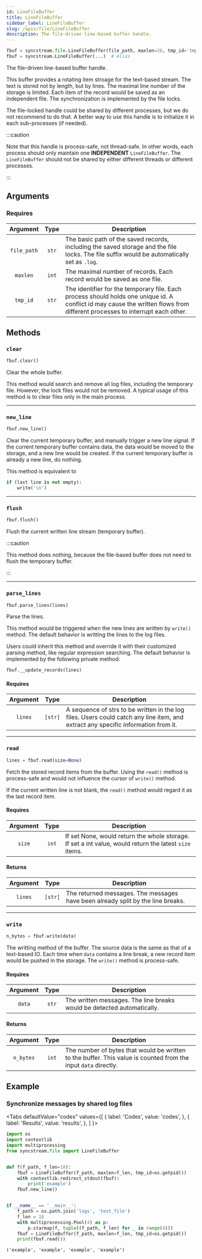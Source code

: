 ```yaml
---
id: LineFileBuffer
title: LineFileBuffer
sidebar_label: LineFileBuffer
slug: /apis/file/LineFileBuffer
description: The file-driven line-based buffer handle.
---
```




<APITopBar type="class" source="file.LineFileBuffer" />

```python
fbuf = syncstream.file.LineFileBuffer(file_path, maxlen=20, tmp_id='tmp')
fbuf = syncstream.LineFileBuffer(...)  # Alias
```

The file-driven line-based buffer handle.

This buffer provides a rotating item stroage for the text-based stream. The text is stored not by length, but by lines. The maximal line number of the storage is limited. Each item of the record would be saved as an independent file. The synchronization is implemented by the file locks.

The file-locked handle could be shared by different processes, but we do not recommend to do that. A better way to use this handle is to initialize it in each sub-processes (if needed).

:::caution

Note that this handle is process-safe, not thread-safe. In other words, each process should only maintain one **INDEPENDENT** `LineFileBuffer`. The `LineFileBuffer` should not be shared by either different threads or different processes.

:::

## Arguments

### Requires

|  Argument   | Type  | <center>Description</center>                                                                                                                                                |
| :---------: | :---: | :-------------------------------------------------------------------------------------------------------------------------------------------------------------------------- |
| `file_path` | `str` | The basic path of the saved records, including the saved storage and the file locks. The file suffix would be automatically set as `.log`.                                  |
|  `maxlen`   | `int` | The maximal number of records. Each record would be saved as one file.                                                                                                      |
|  `tmp_id`   | `str` | The identifier for the temporary file. Each process should holds one unique id. A conflict id may cause the written flows from different processes to interrupt each other. |

## Methods

### <IconObjType type="method"/> `clear`

```python
fbuf.clear()
```

Clear the whole buffer.

This method would search and remove all log files, including the temporary file. However, the lock files would not be removed. A typical usage of this method is to clear files only in the main process.

---

### <IconObjType type="method"/> `new_line`

```python
fbuf.new_line()
```

Clear the current temporary buffer, and manually trigger a new line signal. If the current temporary buffer contains data, the data would be moved to the storage, and a new line would be created. If the current temporary buffer is already a new line, do nothing.

This method is equivalent to

```python
if (last line is not empty):
    write('\n')
```

---

### <IconObjType type="method"/> `flush`

```python
fbuf.flush()
```

Flush the current written line stream (temporary buffer).

:::caution

This method does nothing, because the file-based buffer does not need to flush the temporary buffer.

:::

---

### <IconObjType type="method"/> `parse_lines`

```python
fbuf.parse_lines(lines)
```

Parse the lines.

This method would be triggered when the new lines are written by `write()` method. The default behavior is writting the lines to the log files.

Users could inherit this method and override it with their customized parsing method, like regular expression searching. The default behavior is implemented by the following private method:

```python
fbuf.__update_records(lines)
```

#### Requires

| Argument |  Type   | <center>Description</center>                                                                                                      |
| :------: | :-----: | :-------------------------------------------------------------------------------------------------------------------------------- |
| `lines`  | `[str]` | A sequence of strs to be written in the log files. Users could catch any line item, and extract any specific information from it. |

---

### <IconObjType type="method"/> `read`

```python
lines = fbuf.read(size=None)
```

Fetch the stored record items from the buffer. Using the `read()` method is process-safe and would not influence the cursor of `write()` method.

If the current written line is not blank, the `read()` method would regard it as the last record item.

#### Requires

| Argument | Type  | <center>Description</center>                                                                           |
| :------: | :---: | :----------------------------------------------------------------------------------------------------- |
|  `size`  | `int` | If set None, would return the whole storage. If set a int value, would return the latest `size` items. |

#### Returns

| Argument |  Type   | <center>Description</center>                                                    |
| :------: | :-----: | :------------------------------------------------------------------------------ |
| `lines`  | `[str]` | The returned messages. The messages have been already split by the line breaks. |

---

### <IconObjType type="method"/> `write`

```python
n_bytes = fbuf.write(data)
```

The writting method of the buffer. The source data is the same as that of a text-based IO. Each time when `data` contains a line break, a new record item would be pushed in the storage. The `write()` method is process-safe.

#### Requires

| Argument | Type  | <center>Description</center>                                           |
| :------: | :---: | :--------------------------------------------------------------------- |
|  `data`  | `str` | The written messages. The line breaks would be detected automatically. |

#### Returns

| Argument  | Type  | <center>Description</center>                                                                                   |
| :-------: | :---: | :------------------------------------------------------------------------------------------------------------- |
| `n_bytes` | `int` | The number of bytes that would be written to the buffer. This value is counted from the input `data` directly. |

## Example

### <IconObjType type="term"/> Synchronize messages by shared log files

<Tabs
  defaultValue="codes"
  values={[
    { label: 'Codes', value: 'codes', },
    { label: 'Results', value: 'results', },
  ]
}>

<TabItem value="codes">

```python
import os
import contextlib
import multiprocessing
from syncstream.file import LineFileBuffer


def f(f_path, f_len=10):
    fbuf = LineFileBuffer(f_path, maxlen=f_len, tmp_id=os.getpid())
    with contextlib.redirect_stdout(fbuf):
        print('example')
    fbuf.new_line()


if __name__ == '__main__':
    f_path = os.path.join('logs', 'test_file')
    f_len = 10
    with multiprocessing.Pool(4) as p:
        p.starmap(f, tuple((f_path, f_len) for _ in range(4)))
    fbuf = LineFileBuffer(f_path, maxlen=f_len, tmp_id=os.getpid())
    print(fbuf.read())
```

</TabItem>

<TabItem value="results">

```shell
('example', 'example', 'example', 'example')
```

</TabItem>
</Tabs>
